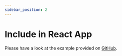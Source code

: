 ```yaml
---
sidebar_position: 2
---
```


# Include in React App

Please have a look at the example provided on [GitHub](https://github.com/THEOplayer/theolive-react-sample).

